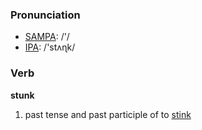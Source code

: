 === Pronunciation ===
*[[w:SAMPA|SAMPA]]: /'/
*[[w:IPA|IPA]]: /'stʌɳk/

=== Verb ===

'''stunk'''

# past tense and past participle of to [[stink]]